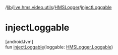 /[lib](/api-reference/android/v2/home/content)/[live.hms.video.utils](../index)/[HMSLogger](index)/[injectLoggable](inject-loggable)

# injectLoggable

[androidJvm]\
fun [injectLoggable](inject-loggable)(loggable: [HMSLogger.Loggable](-loggable/index))
